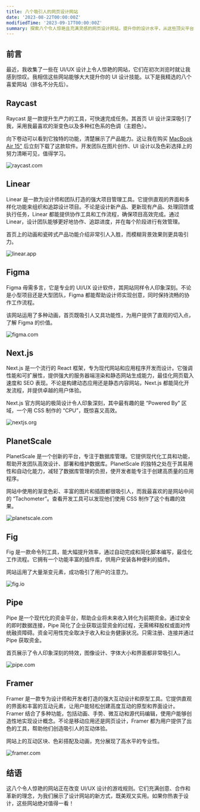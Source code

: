 ```yaml
---
title: 八个吸引人的网页设计网站
date: '2023-08-22T00:00:00Z'
modifiedTime: '2023-09-17T00:00:00Z'
summary: 探索八个令人惊艳且充满灵感的网页设计网站，提升你的设计水平，从这些顶尖平台中获取启发。
---
```


## 前言

最近，我收集了一些在 UI/UX 设计上令人惊艳的网站，它们在初次浏览时就让我感到惊叹。我相信这些网站能够大大提升你的 UI 设计技能。以下是我精选的八个喜爱网站（排名不分先后）。

## Raycast

Raycast 是一款提升生产力的工具，可快速完成任务。其首页 UI 设计深深吸引了我，采用我最喜欢的渐变色以及多种红色系的色调（主题色）。

向下卷动可以看到它独特的功能，清楚展示了产品能力。这让我在购买 [MacBook Air 15"](/uses) 后立刻下载了这款软件。开发团队在图片创作、UI 设计以及色彩选择上的努力清晰可见，值得学习。

<Image
  src='/images/blog/top-8-attractive-web-design-websites/raycast-com.png'
  width={1920}
  height={1024}
  alt='raycast.com'
/>

<LinkCard href='https://www.raycast.com' hostname='raycast.com' title='Raycast' />

## Linear

Linear 是一款为设计师和团队打造的强大项目管理工具。它提供直观的界面和多样化功能来组织和追踪设计项目。不论是设计新产品、更新现有产品、处理回馈或执行任务，Linear 都能提供协作工具和工作流程，确保项目高效完成。通过 Linear，设计团队能够更好地协作、追踪进度，并在每个阶段进行有效管理。

首页上的动画和瓷砖式产品功能介绍非常引人入胜，而模糊背景效果则更具吸引力。

<Image
  src='/images/blog/top-8-attractive-web-design-websites/linear-app.png'
  width={1920}
  height={1024}
  alt='linear.app'
/>

<LinkCard href='https://linear.app' hostname='linear.app' title='Linear' />

## Figma

Figma 毋需多言，它是专业的 UI/UX 设计软件，其网站同样令人印象深刻。不论是小型项目还是大型团队，Figma 都能帮助设计师实现创意，同时保持流畅的协作工作流程。

该网站运用了多种动画，首页既吸引人又具功能性，为用户提供了直观的切入点，了解 Figma 的价值。

<Image
  src='/images/blog/top-8-attractive-web-design-websites/figma-com.png'
  width={1920}
  height={1024}
  alt='figma.com'
/>

<LinkCard href='https://www.figma.com' hostname='figma.com' title='Figma' />

## Next.js

Next.js 是一个流行的 React 框架，专为现代网站和应用程序开发而设计。它强调性能和可扩展性，提供强大的服务器端渲染和静态网站生成能力，最佳化网页载入速度和 SEO 表现。不论是构建动态应用还是静态内容网站，Next.js 都能简化开发流程，并提供卓越的用户体验。

Next.js 官方网站的极简设计令人印象深刻，其中最有趣的是 “Powered By” 区域，一个用 CSS 制作的 “CPU”，既惊喜又高效。

<Image
  src='/images/blog/top-8-attractive-web-design-websites/nextjs-org.png'
  width={1920}
  height={1024}
  alt='nextjs.org'
/>

<LinkCard href='https://nextjs.org' hostname='nextjs.org' title='Nextjs' />

## PlanetScale

PlanetScale 是一个创新的平台，专注于数据库管理。它提供现代化工具和功能，帮助开发团队高效设计、部署和维护数据库。PlanetScale 的独特之处在于其易用性和自动化能力，减轻了数据库管理的负担，使开发者能专注于创建高质量的应用程序。

网站中使用的渐变色彩、丰富的图片和插图都很吸引人，而我最喜欢的是网站中间的 “Tachometer”。查看开发工具可以发现他们使用 CSS 制作了这个有趣的效果。

<Image
  src='/images/blog/top-8-attractive-web-design-websites/planetscale-com.png'
  width={1920}
  height={1024}
  alt='planetscale.com'
/>

<LinkCard href='https://planetscale.com' hostname='planetscale.com' title='PlanetScale' />

## Fig

Fig 是一款命令列工具，能大幅提升效率，通过自动完成和简化脚本编写，最佳化工作流程。它拥有一个功能丰富的插件库，供用户安装各种便利的插件。

网站运用了大量渐变元素，成功吸引了用户的注意力。

<Image
  src='/images/blog/top-8-attractive-web-design-websites/fig-io.png'
  width={1920}
  height={1024}
  alt='fig.io'
/>

<LinkCard href='https://fig.io' hostname='fig.io' title='Fig' />

## Pipe

Pipe 是一个现代化的资金平台，帮助企业将未来收入转化为前期资金。通过安全的即时数据连接，Pipe 简化了企业获取运营资金的过程，无需稀释股权或面对传统融资障碍。资金可用性完全取决于收入和业务健康状况。只需注册、连接并通过 Pipe 获取资金。

首页展示了令人印象深刻的特效，图像设计、字体大小和界面都非常吸引人。

<Image
  src='/images/blog/top-8-attractive-web-design-websites/pipe-com.png'
  width={1920}
  height={1024}
  alt='pipe.com'
/>

<LinkCard href='https://pipe.com' hostname='pipe.com' title='Pipe' />

## Framer

Framer 是一款专为设计师和开发者打造的强大互动设计和原型工具。它提供直观的界面和丰富的互动元素，让用户能轻松创建高度互动的原型和界面设计。Framer 结合了多种功能，包括动画、手势、微互动和源代码编辑，使用户能够创造性地实现设计概念。不论是移动应用还是网页设计，Framer 都为用户提供了出色的工具，帮助他们创造吸引人的互动体验。

网站上的互动区块、色彩搭配及动画，充分展现了高水平的专业性。

<Image
  src='/images/blog/top-8-attractive-web-design-websites/framer-com.png'
  width={1920}
  height={1024}
  alt='framer.com'
/>

<LinkCard href='https://www.framer.com' hostname='framer.com' title='Framer' />

## 结语

这八个令人惊艳的网站正在改变 UI/UX 设计的游戏规则。它们充满创意、合作和革新的理念，为我们展示了设计网站的新方式，既美观又实用。如果你热衷于设计，这些网站绝对值得一看！
